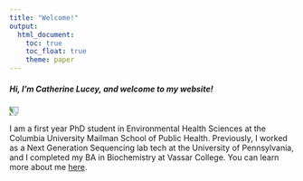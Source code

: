 ```yaml
---
title: "Welcome!"
output: 
  html_document:
    toc: true
    toc_float: true
    theme: paper
---
```


##### Hi, I'm Catherine Lucey, and welcome to my website! 

<img src="images/illumina.jpeg" style="transform:rotate(90deg)" style="width:40%">

I am a first year PhD student in Environmental Health Sciences at the Columbia University Mailman School of Public Health. Previously, I worked as a Next Generation Sequencing lab tech at the University of Pennsylvania, and I completed my BA in Biochemistry at Vassar College. You can learn more about me [here](about.html).



